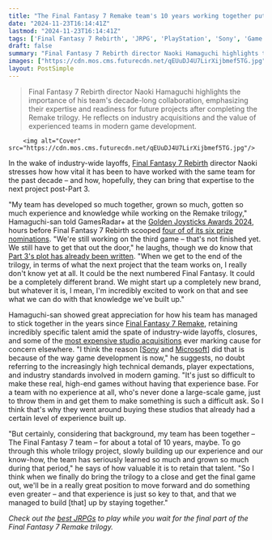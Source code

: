 ```yaml
---
title: "The Final Fantasy 7 Remake team's 10 years working together puts it 'in a really great position to move forward and do something even greater' once the trilogy wraps"
date: "2024-11-23T16:14:41Z"
lastmod: "2024-11-23T16:14:41Z"
tags: ['Final Fantasy 7 Rebirth', 'JRPG', 'PlayStation', 'Sony', 'Game Development']
draft: false
summary: "Final Fantasy 7 Rebirth director Naoki Hamaguchi highlights the importance of his team's decade-long collaboration, emphasizing their expertise and readiness for future projects after completing the Remake trilogy.  He reflects on industry acquisitions and the value of experienced teams in modern game development."
images: ["https://cdn.mos.cms.futurecdn.net/qEUuDJ4U7LirXijbmef5TG.jpg"]
layout: PostSimple
---
```

> Final Fantasy 7 Rebirth director Naoki Hamaguchi highlights the importance of his team's decade-long collaboration, emphasizing their expertise and readiness for future projects after completing the Remake trilogy.  He reflects on industry acquisitions and the value of experienced teams in modern game development.


        <img alt="Cover" src="https://cdn.mos.cms.futurecdn.net/qEUuDJ4U7LirXijbmef5TG.jpg"/>
        
In the wake of industry-wide layoffs, [Final Fantasy 7 Rebirth](https://www.gamesradar.com/final-fantasy-7-rebirth-tips/) director Naoki stresses how how vital it has been to have worked with the same team for the past decade – and how, hopefully, they can bring that expertise to the next project post-Part 3.

"My team has developed so much together, grown so much, gotten so much experience and knowledge while working on the Remake trilogy," Hamaguchi-san told GamesRadar+ at the [Golden Joysticks Awards 2024](https://www.gamesradar.com/games/here-are-all-the-golden-joystick-awards-2024-winners/), hours before Final Fantasy 7 Rebirth scooped [four of of its six prize nominations](https://www.gamesradar.com/games/final-fantasy/final-fantasy-7-rebirth-director-says-the-jrpgs-success-in-year-end-awards-proves-why-its-a-good-thing-to-have-it-as-a-trilogy/). "We're still working on the third game – that's not finished yet. We still have to get that out the door," he laughs, though we do know that [Part 3's plot has already been written](https://www.gamesradar.com/games/final-fantasy/the-plot-for-final-fantasy-7-remake-part-3-is-complete-and-the-team-is-now-moving-forward-with-the-jrpgs-development/). "When we get to the end of the trilogy, in terms of what the next project that the team works on, I really don't know yet at all. It could be the next numbered Final Fantasy. It could be a completely different brand. We might start up a completely new brand, but whatever it is, I mean, I'm incredibly excited to work on that and see what we can do with that knowledge we've built up."

Hamaguchi-san showed great appreciation for how his team has managed to stick together in the years since [Final Fantasy 7 Remake](https://www.gamesradar.com/final-fantasy-7-remake-guide/), retaining incredibly specific talent amid the spate of industry-wide layoffs, closures, and some of the [most expensive studio acquisitions](https://www.gamesradar.com/biggest-most-expensive-video-game-acquisitions/) ever marking cause for concern elsewhere. "I think the reason [[Sony](https://www.gamesradar.com/tag/sony/) and [Microsoft](https://www.gamesradar.com/tag/microsoft/)] did that is because of the way game development is now," he suggests, no doubt referring to the increasingly high technical demands, player expectations, and industry standards involved in modern gaming. "It's just so difficult to make these real, high-end games without having that experience base. For a team with no experience at all, who's never done a large-scale game, just to throw them in and get them to make something is such a difficult ask. So I think that's why they went around buying these studios that already had a certain level of experience built up.

"But certainly, considering that background, my team has been together – The Final Fantasy 7 team – for about a total of 10 years, maybe. To go through this whole trilogy project, slowly building up our experience and our know-how, the team has seriously learned so much and grown so much during that period," he says of how valuable it is to retain that talent. "So I think when we finally do bring the trilogy to a close and get the final game out, we'll be in a really great position to move forward and do something even greater – and that experience is just so key to that, and that we managed to build [that] up by staying together."

*Check out the *[<em>best JRPGs</em>](https://www.gamesradar.com/best-jrpgs/)* to play while you wait for the final part of the Final Fantasy 7 Remake trilogy.*
        